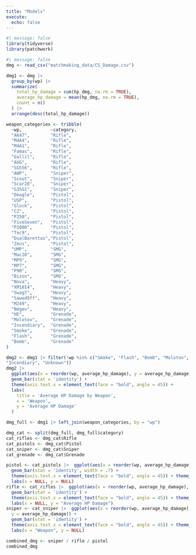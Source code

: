 ```yaml
---
title: "Models"
execute: 
  echo: false
---
```



```r
#| message: false
library(tidyverse)
library(patchwork)
```

```r
#| message: false
dmg <- read_csv("matchmaking_data/CS_Damage.csv")
```

```r
dmg1 <- dmg |> 
  group_by(wp) |>
  summarize(
    total_hp_damage = sum(hp_dmg, na.rm = TRUE),
    average_hp_damage = mean(hp_dmg, na.rm = TRUE),
    count = n()
  ) |> 
  arrange(desc(total_hp_damage))
```
```r
weapon_categories <- tribble(
  ~wp,           ~category,
  "AK47",        "Rifle",
  "M4A4",        "Rifle",
  "M4A1",        "Rifle",
  "Famas",       "Rifle",
  "Gallil",      "Rifle",
  "AUG",         "Rifle",
  "SG556",       "Rifle",
  "AWP",         "Sniper",
  "Scout",       "Sniper",
  "Scar20",      "Sniper",
  "G3SG1",       "Sniper",
  "Deagle",      "Pistol",
  "USP",         "Pistol",
  "Glock",       "Pistol",
  "CZ",          "Pistol",
  "P250",        "Pistol",
  "FiveSeven",   "Pistol",
  "P2000",       "Pistol",
  "Tec9",        "Pistol",
  "DualBarettas","Pistol",
  "Zeus",        "Pistol",
  "UMP",         "SMG",
  "Mac10",       "SMG",
  "MP9",         "SMG",
  "MP7",         "SMG",
  "P90",         "SMG",
  "Bizon",       "SMG",
  "Nova",        "Heavy",
  "XM1014",      "Heavy",
  "Swag7",       "Heavy",
  "SawedOff",    "Heavy",
  "M249",        "Heavy",
  "Negev",       "Heavy",
  "HE",          "Grenade",
  "Molotov",     "Grenade",
  "Incendiary",  "Grenade",
  "Smoke",       "Grenade",
  "Flash",       "Grenade",
  "Bomb",        "Grenade"
)
```
```r
dmg2 <- dmg1 |> filter(!wp %in% c("Smoke", "Flash", "Bomb", "Molotov", 
"Incendiary", "Unknown"))
dmg2 |> 
  ggplot(aes(x = reorder(wp, average_hp_damage), y = average_hp_damage)) +
  geom_bar(stat = 'identity') + 
  theme(axis.text.x = element_text(face = "bold", angle = 45)) +
  labs(
    title = 'Average HP Damage by Weapon',
    x = 'Weapon',
    y = 'Average HP Damage'
  )
```
```r
dmg_full <- dmg1 |> left_join(weapon_categories, by = "wp")

dmg_cat <- split(dmg_full, dmg_full$category)
cat_rifles <- dmg_cat$Rifle
cat_pistols <- dmg_cat$Pistol
cat_sniper <- dmg_cat$Sniper
cat_grenade <- dmg_cat$Grenade
```
```r
pistol <- cat_pistols |>  ggplot(aes(x = reorder(wp, average_hp_damage), y = average_hp_damage)) +
  geom_bar(stat = 'identity', width = .7) + 
  theme(axis.text.x = element_text(face = "bold", angle = 45)) + theme_minimal() +
  labs(x = NULL, y = NULL)
rifle <- cat_rifles |>  ggplot(aes(x = reorder(wp, average_hp_damage), y = average_hp_damage)) +
  geom_bar(stat = 'identity') + 
  theme(axis.text.x = element_text(face = "bold", angle = 45)) + theme_minimal() +
  labs(x = NULL, y = "Average HP Damage")
sniper <- cat_sniper |>  ggplot(aes(x = reorder(wp, average_hp_damage), 
  y = average_hp_damage)) +
  geom_bar(stat = 'identity') + 
  theme(axis.text.x = element_text(face = "bold", angle = 45)) + theme_minimal() +
  labs(x = "Weapon", y = NULL)

combined_dmg <- sniper / rifle / pistol
combined_dmg
```





